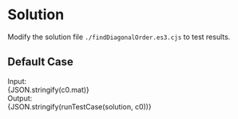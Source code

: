 

<Meta title="Data Structure/Array/2D/[498] Diagonal Traverse/Solution/Javascript" />

# Solution

Modify the solution file `./findDiagonalOrder.es3.cjs` to test results.

## Default Case

<Canvas withSource="open">
  <Story name="Case 0" parameters={{ docs: { source: { code } } }}>
    <div>
      <div>Input: </div>
      <div>{JSON.stringify(c0.mat)}</div>
    </div>
    <div>
      <div>Output: </div>
      <div>{JSON.stringify(runTestCase(solution, c0))}</div>
    </div>
  </Story>
</Canvas>
